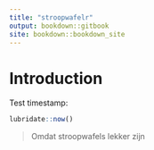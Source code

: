 ```yaml
---
title: "stroopwafelr"
output: bookdown::gitbook
site: bookdown::bookdown_site
---
```


# Introduction

Test timestamp: 
```r
lubridate::now()
```


> Omdat stroopwafels lekker zijn